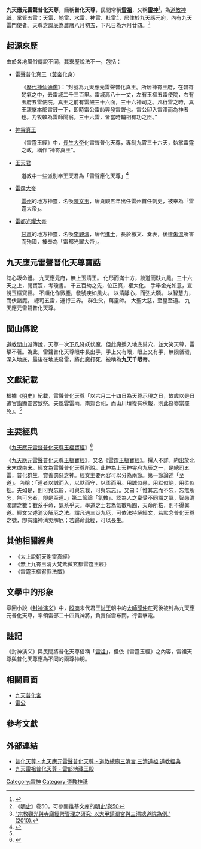 
'''九天應元雷聲普化天尊'''，簡稱'''普化天尊'''，民間常稱'''[[雷祖|雷祖]]'''，又稱'''[[雷神|雷神]]'''<ref>{{citation| author=張崑振| author-link=| year=2008| title=由清代官祀天后體系看臺灣官祀天后宮建築的幾點特色| periodical=臺灣人類學刊| volume=6| issue=1| pages=133-162| url=http://140.109.129.6/ioe/chinese/publish/PDF/TJA/TJA6-1/TJA6-1-5.pdf| accessdate=2015-04-21| doi=| oclc=}}{{dead link|date=2017年11月 |bot=InternetArchiveBot |fix-attempted=yes }}</ref>，為[[道教|道教]][[神|神祇]]，掌管五雷：天雷、地雷、水雷、神雷、社雷<ref name="ming-s">《[[明史|明史]]》卷50，可參閱维基文库的[[:s:明史/卷50|明史/卷50]]</ref>，居住於九天應元府，內有九天雷門使者。天尊之誕辰為農曆八月初五，下凡日為六月廿四。<ref>[http://chur.chu.edu.tw/handle/987654321/6364 "宗教觀光與寺廟經營管理之研究: 以大甲鎮瀾宮與三清總道院為例." (2010).]</ref>

==起源來歷==
由於各地風俗傳說不同，其來歷說法不一，包括：

*雷聲普化真王（[[黄帝|黃帝]]化身）
:《[[歷代神仙通鑑|歷代神仙通鑑]]》：“封號為九天應元雷聲普化真王。所居神霄王府，在碧霄梵氣之中，去雷城二千三百里。雷城高八十一丈，左有玉樞五雷使院，右有玉府五雷使院。真王之前有雷鼓三十六面，三十六神司之。凡行雷之時，真王親擊本部雷鼓一下，即時雷公雷師興發雷聲也。雷公印入雷澤而為神者也。力牧敕為雷師陽翁。三十六雷，皆當時輔相有功之臣。”

*[[南極仙翁|神霄真王]]
:《雷霆玉經》中，[[南極仙翁|長生大帝]]化雷聲普化天尊，專制九霄三十六天，執掌雷霆之政，稱作“神霄真王”。

*[[王天君|王天君]]
:道教中一些派別奉王天君為「雷聲應化天尊」<ref>{{citation
 | author=侯會 | author-link=
 | year=2009
 | title= 華光、王靈官與二郎神
 | periodical= 民俗研究
 | volume=2
 | issue=
 | pages=82-95
 | url= 
 | accessdate = 2015-04-21
 | doi=
 | oclc=
}}</ref>

*[[雷霆大帝|雷霆大帝]]
:[[雷州半岛|雷州]]的地方神靈，名喚[[雷霆大帝|陳文玉]]，唐貞觀五年出任雷州首任刺史，被奉為「雷霆大帝」。

*[[雷都光耀大帝|雷都光耀大帝]]
:[[甘肅|甘肅]]的地方神靈，名喚[[雷都光耀大帝|李觀濤]]，唐代[[進士|進士]]，長於檄文、奏表，後遭[[朱溫|朱溫]]所害而殉國，被奉為「雷都光耀大帝」。

== 九天應元雷聲普化天尊寶誥 ==
誌心皈命禮。
九天應元府，無上玉清王。
化形而滿十方，談道而趺九鳳。三十六天之上，閱寶笈，考瓊書。
千五百劫之先，位正真，權大化。
手舉金光如意，宣說玉樞寶經。
不順化作微塵，發號疾如風火。
以清靜心，而弘大願。
以智慧力，而伏諸魔。
總司五雷，運行三界。
群生父，萬靈師。
大聖大慈，至皇至道。
九天應元雷聲普化天尊。

==閭山傳說==
[[道教|道教]][[閭山派|閭山派]]傳說，天尊一次[[下凡|下凡]]降妖伏魔，但此魔遁入地底巢穴，並大笑天尊，雷擊不著。為此，雷聲普化天尊眼中長出手，手上又有眼，眼上又有手，無限循環，深入地底，最後在地底發雷，將此魔打死，被稱為'''九天千眼帝'''。

==文獻紀載==
根據《[[明史|明史]]》紀載，雷聲普化天尊「以六月二十四日為天尊示現之日，故歲以是日遣官詣顯靈宮致祭。夫風雲雷雨，南郊合祀，而山川壇複有秋報，則此祭亦當罷免」。<ref name="ming-s"/>

== 主要經典 ==
《[[九天應元雷聲普化天尊玉樞寶經|九天應元雷聲普化天尊玉樞寶經]]》<ref name="Yin2010">{{Citation| author=尹翠琪| author-link=| year=2010| title=道教版畫研究：大英圖書館藏《玉樞寶經》四註本之年代及插畫考| periodical=道教研究學報：宗教、歷史與社會| volume=2| issue=| pages=135–183| url=http://www.arts.cuhk.edu.hk/~fadept/txt/Maggie%20Wan/wan7.pdf| accessdate=2015-04-21| doi=| oclc=| deadurl=yes| archiveurl=https://web.archive.org/web/20150923174234/http://www.arts.cuhk.edu.hk/~fadept/txt/Maggie%20Wan/wan7.pdf| archivedate=2015-09-23}}</ref>

《[[九天應元雷聲普化天尊玉樞寶經|九天應元雷聲普化天尊玉樞寶經]]》，又名《[[雷霆玉樞寶經|雷霆玉樞寶經]]》。撰人不詳。約出於北宋末或南宋。經文為雷聲普化天尊所說。此神為上天神霄府九辰之一，是總司五雷，普化群生，賞善罰惡之神。經文主要內容可以分為兩節。第一節論述「至道」。內稱：「道者以誠而入，以默而守，以柔而用。用誠似愚，用默似訥，用柔似拙。夫如是，則可與忘形，可與忘我，可與忘忘」。又曰：「惟其忘而不忘，忘無所忘，無可忘者，卽是至道。」第二節論「氣數」。認為人之稟受不同謂之氣，智愚清濁謂之數；數系乎命，氣系乎天。學道之士若為氣數所囿，天命所梏，則不得眞道。經文又述消災解厄之法。謂凡遇三災九厄，可依法持誦經文，若默念普化天尊之號，卽有諸神消災解厄；若歸命此經，可以長生。

==其他相關經典==
*《太上說朝天謝雷真經》
*《無上九霄玉清大梵紫微玄都雷霆玉經》
*《雷霆玉樞宥罪法懺》

==文學中的形象==
章回小說《[[封神演义|封神演义]]》中，[[商朝|殷商]]末代君王[[帝辛|紂王]]朝中的[[太师|太師]][[聞仲|聞仲]]在死後被封為九天應元普化天尊，率領雷部二十四員神將，負責催雲布雨，行雷擊電。

==註記==
《封神演义》與民間將普化天尊俗稱「[[雷祖|雷祖]]」，但依《雷霆玉經》之內容，雷祖天尊與普化天尊應為不同的兩尊神明。

==相關頁面==
*[[九天普化宮|九天普化宮]]
*[[雷公|雷公]]

==參考文獻==
<references/>

==外部連結==
* [http://sanching.org.tw/joinus_6/eq-detail.php?idNo=40 普化天尊 - 九天應元雷聲普化天尊 - 道教總廟三清宮 三清道祖 道教經典]{{Wayback|url=http://sanching.org.tw/joinus_6/eq-detail.php?idNo=40 |date=20150408104647 }}
* [https://web.archive.org/web/20160304111859/http://www.cundi.tw/cundi/index.php?option=com_content&view=article&id=54&Itemid=83 九天雷祖普化天尊 - 雲部地藏王殿]

[[Category:雷神|Category:雷神]]
[[Category:道教神祇|Category:道教神祇]]